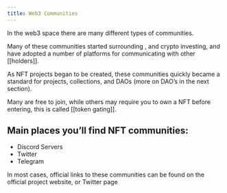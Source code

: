 ```yaml
---
title: Web3 Communities
---
```


In the web3 space there are many different types of communities.

Many of these communities started surrounding <Nutshell children="defi" glossaryEntry="content/glossary/defi.mdx" />, and crypto investing, and have adopted a number of platforms for communicating with other \[\[holders]].

As NFT projects began to be created, these communities quickly became a standard for projects, collections, and DAOs (more on DAO’s in the next section).

Many are free to join, while others may require you to own a NFT before entering, this is called \[\[token gating]].

## Main places you’ll find NFT communities:

* Discord Servers
* Twitter
* Telegram

In most cases, official links to these communities can be found on the official project website, or Twitter page
